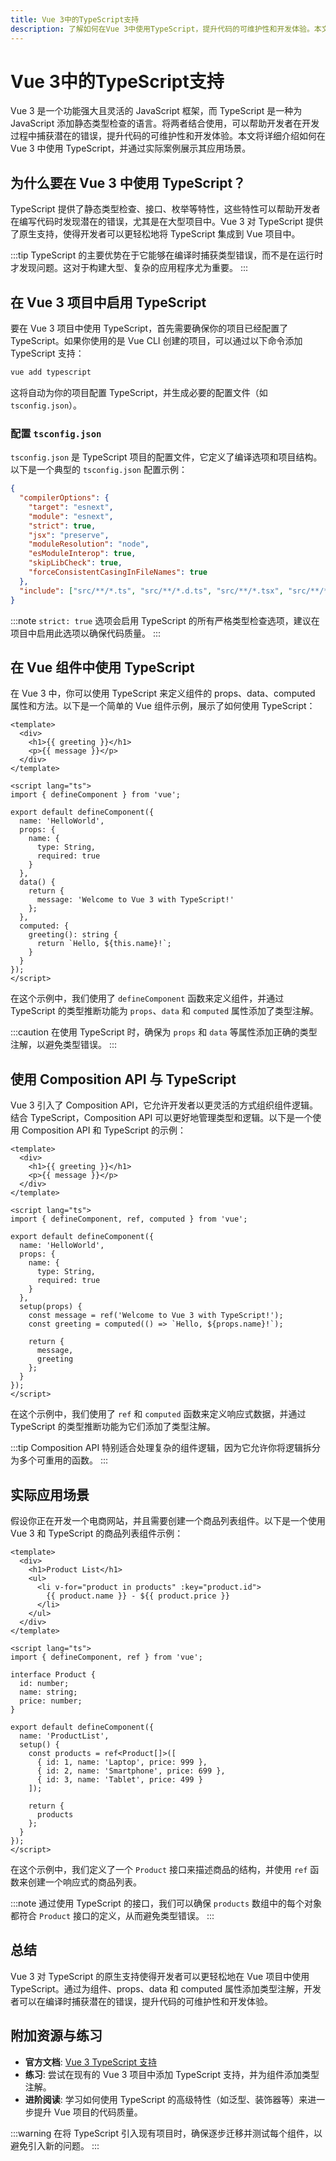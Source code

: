 ```yaml
---
title: Vue 3中的TypeScript支持
description: 了解如何在Vue 3中使用TypeScript，提升代码的可维护性和开发体验。本文将从基础概念到实际应用，逐步讲解Vue 3与TypeScript的结合。
---
```


# Vue 3中的TypeScript支持

Vue 3 是一个功能强大且灵活的 JavaScript 框架，而 TypeScript 是一种为 JavaScript 添加静态类型检查的语言。将两者结合使用，可以帮助开发者在开发过程中捕获潜在的错误，提升代码的可维护性和开发体验。本文将详细介绍如何在 Vue 3 中使用 TypeScript，并通过实际案例展示其应用场景。

## 为什么要在 Vue 3 中使用 TypeScript？

TypeScript 提供了静态类型检查、接口、枚举等特性，这些特性可以帮助开发者在编写代码时发现潜在的错误，尤其是在大型项目中。Vue 3 对 TypeScript 提供了原生支持，使得开发者可以更轻松地将 TypeScript 集成到 Vue 项目中。

:::tip
TypeScript 的主要优势在于它能够在编译时捕获类型错误，而不是在运行时才发现问题。这对于构建大型、复杂的应用程序尤为重要。
:::

## 在 Vue 3 项目中启用 TypeScript

要在 Vue 3 项目中使用 TypeScript，首先需要确保你的项目已经配置了 TypeScript。如果你使用的是 Vue CLI 创建的项目，可以通过以下命令添加 TypeScript 支持：

```bash
vue add typescript
```

这将自动为你的项目配置 TypeScript，并生成必要的配置文件（如 `tsconfig.json`）。

### 配置 `tsconfig.json`

`tsconfig.json` 是 TypeScript 项目的配置文件，它定义了编译选项和项目结构。以下是一个典型的 `tsconfig.json` 配置示例：

```json
{
  "compilerOptions": {
    "target": "esnext",
    "module": "esnext",
    "strict": true,
    "jsx": "preserve",
    "moduleResolution": "node",
    "esModuleInterop": true,
    "skipLibCheck": true,
    "forceConsistentCasingInFileNames": true
  },
  "include": ["src/**/*.ts", "src/**/*.d.ts", "src/**/*.tsx", "src/**/*.vue"]
}
```

:::note
`strict: true` 选项会启用 TypeScript 的所有严格类型检查选项，建议在项目中启用此选项以确保代码质量。
:::

## 在 Vue 组件中使用 TypeScript

在 Vue 3 中，你可以使用 TypeScript 来定义组件的 props、data、computed 属性和方法。以下是一个简单的 Vue 组件示例，展示了如何使用 TypeScript：

```vue
<template>
  <div>
    <h1>{{ greeting }}</h1>
    <p>{{ message }}</p>
  </div>
</template>

<script lang="ts">
import { defineComponent } from 'vue';

export default defineComponent({
  name: 'HelloWorld',
  props: {
    name: {
      type: String,
      required: true
    }
  },
  data() {
    return {
      message: 'Welcome to Vue 3 with TypeScript!'
    };
  },
  computed: {
    greeting(): string {
      return `Hello, ${this.name}!`;
    }
  }
});
</script>
```

在这个示例中，我们使用了 `defineComponent` 函数来定义组件，并通过 TypeScript 的类型推断功能为 `props`、`data` 和 `computed` 属性添加了类型注解。

:::caution
在使用 TypeScript 时，确保为 `props` 和 `data` 等属性添加正确的类型注解，以避免类型错误。
:::

## 使用 Composition API 与 TypeScript

Vue 3 引入了 Composition API，它允许开发者以更灵活的方式组织组件逻辑。结合 TypeScript，Composition API 可以更好地管理类型和逻辑。以下是一个使用 Composition API 和 TypeScript 的示例：

```vue
<template>
  <div>
    <h1>{{ greeting }}</h1>
    <p>{{ message }}</p>
  </div>
</template>

<script lang="ts">
import { defineComponent, ref, computed } from 'vue';

export default defineComponent({
  name: 'HelloWorld',
  props: {
    name: {
      type: String,
      required: true
    }
  },
  setup(props) {
    const message = ref('Welcome to Vue 3 with TypeScript!');
    const greeting = computed(() => `Hello, ${props.name}!`);

    return {
      message,
      greeting
    };
  }
});
</script>
```

在这个示例中，我们使用了 `ref` 和 `computed` 函数来定义响应式数据，并通过 TypeScript 的类型推断功能为它们添加了类型注解。

:::tip
Composition API 特别适合处理复杂的组件逻辑，因为它允许你将逻辑拆分为多个可重用的函数。
:::

## 实际应用场景

假设你正在开发一个电商网站，并且需要创建一个商品列表组件。以下是一个使用 Vue 3 和 TypeScript 的商品列表组件示例：

```vue
<template>
  <div>
    <h1>Product List</h1>
    <ul>
      <li v-for="product in products" :key="product.id">
        {{ product.name }} - ${{ product.price }}
      </li>
    </ul>
  </div>
</template>

<script lang="ts">
import { defineComponent, ref } from 'vue';

interface Product {
  id: number;
  name: string;
  price: number;
}

export default defineComponent({
  name: 'ProductList',
  setup() {
    const products = ref<Product[]>([
      { id: 1, name: 'Laptop', price: 999 },
      { id: 2, name: 'Smartphone', price: 699 },
      { id: 3, name: 'Tablet', price: 499 }
    ]);

    return {
      products
    };
  }
});
</script>
```

在这个示例中，我们定义了一个 `Product` 接口来描述商品的结构，并使用 `ref` 函数来创建一个响应式的商品列表。

:::note
通过使用 TypeScript 的接口，我们可以确保 `products` 数组中的每个对象都符合 `Product` 接口的定义，从而避免类型错误。
:::

## 总结

Vue 3 对 TypeScript 的原生支持使得开发者可以更轻松地在 Vue 项目中使用 TypeScript。通过为组件、props、data 和 computed 属性添加类型注解，开发者可以在编译时捕获潜在的错误，提升代码的可维护性和开发体验。

## 附加资源与练习

- **官方文档**: [Vue 3 TypeScript 支持](https://v3.vuejs.org/guide/typescript-support.html)
- **练习**: 尝试在现有的 Vue 3 项目中添加 TypeScript 支持，并为组件添加类型注解。
- **进阶阅读**: 学习如何使用 TypeScript 的高级特性（如泛型、装饰器等）来进一步提升 Vue 项目的代码质量。

:::warning
在将 TypeScript 引入现有项目时，确保逐步迁移并测试每个组件，以避免引入新的问题。
:::